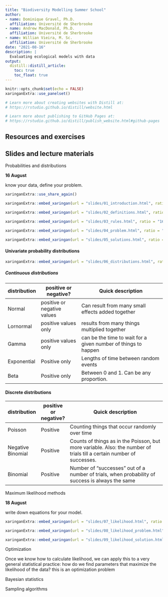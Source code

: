 ```yaml
---
title: "Biodiversity Modelling Summer School"
author:
- name: Dominique Gravel, Ph.D.
  affiliation: Université de Sherbrooke
- name: Andrew MacDonald, Ph.D.
  affiliation: Université de Sherbrooke
- name: Willian Vieira, M. Sc.
  affiliation: Université de Sherbrooke
date: "2021-08-16"
description: |
  Evaluating ecological models with data
output:
  distill::distill_article:
    toc: true
    toc_float: true
---
```


```r
knitr::opts_chunk$set(echo = FALSE)
xaringanExtra::use_panelset()

# Learn more about creating websites with Distill at:
# https://rstudio.github.io/distill/website.html

# Learn more about publishing to GitHub Pages at:
# https://rstudio.github.io/distill/publish_website.html#github-pages
```

## Resources and exercises



## Slides and lecture materials

::::: {.panelset}

::: {.panel}
[Probabilities and distributions]{.panel-name}

**16 August**  

know your data, define your problem.

```r
xaringanExtra::use_share_again()
```

```r
xaringanExtra::embed_xaringan(url = "slides/01_introduction.html", ratio = "16:9")
```


```r
xaringanExtra::embed_xaringan(url = "slides/02_definitions.html", ratio = "16:9")
```


```r
xaringanExtra::embed_xaringan(url = "slides/03_rules.html", ratio = "16:9")
```


```r
xaringanExtra::embed_xaringan(url = "slides/04_problem.html", ratio = "16:9")
```


```r
xaringanExtra::embed_xaringan(url = "slides/05_solutions.html", ratio = "16:9")
```


#### Univariate probability distributions


```r
xaringanExtra::embed_xaringan(url = "slides/06_distributions.html", ratio = "16:9")
```


##### Continuous distributions

| distribution | positive or negative?       | Quick description                                              |
|--------------|-----------------------------|----------------------------------------------------------------|
| Normal       | positive or negative values | Can result from many small effects added together              |
| Lornormal    | positive values only        | results from many things multiplied together                   |
| Gamma        | positive values only        | can be the time to wait for a given number of things to happen |
| Exponential  | Positive only               | Lengths of time between random events                          |
| Beta         | Positive only               | Between 0 and 1. Can be any proportion.                        |

#### Discrete distributions


| distribution      | positive or negative? | Quick description                                                                                                     |
|-------------------|-----------------------|-----------------------------------------------------------------------------------------------------------------------|
| Poisson           | Positive              | Counting things that occur randomly over time                                                                         |
| Negative Binomial | Positive              | Counts of things as in the Poisson, but more variable. Also: the number of trials till a certain number of successes. |
| Binomial          | Positive              | Number of "successes" out of a number of trials, when probability of success is always the same                       |

:::

:::{.panel}

[Maximum likelihood methods]{.panel-name}

**18 August**  

write down equations for your model.


```r
xaringanExtra::embed_xaringan(url = "slides/07_likelihood.html", ratio = "16:9")
```


```r
xaringanExtra::embed_xaringan(url = "slides/08_likelihood_problem.html", ratio = "16:9")
```


```r
xaringanExtra::embed_xaringan(url = "slides/09_likelihood_solution.html", ratio = "16:9")
```

:::

:::{.panel}

[Optimization]{.panel-name}

Once we know how to calculate likelihood, we can apply this to a very general statistical practice: how do we find parameters that maximize the likelihood of the data? this is an optimization problem 

:::


:::{.panel}

[Bayesian statistics]{.panel-name}

:::

:::{.panel}

[Sampling algorithms]{.panel-name}

:::

::::
